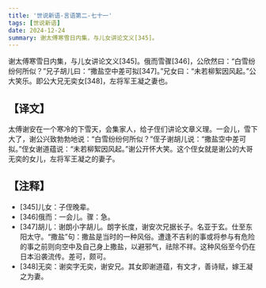 ```yaml
---
title: '世说新语-言语第二-七十一'
tags: [世说新语]
date: 2024-12-24
summary: 谢太傅寒雪日内集，与儿女讲论文义[345]。
---
```


谢太傅寒雪日内集，与儿女讲论文义[345]。俄而雪骤[346]，公欣然曰：“白雪纷纷何所似？”兄子胡儿曰：“撒盐空中差可拟[347]。”兄女曰：“未若柳絮因风起。”公大笑乐。即公大兄无奕女[348]，左将军王凝之妻也。

## 【译文】

太傅谢安在一个寒冷的下雪天，会集家人，给子侄们讲论文章义理。一会儿，雪下大了，谢公兴致勃勃地说：“白雪纷纷何所似？”侄子谢胡儿说：“撒盐空中差可拟。”侄女谢道蕴说：“未若柳絮因风起。”谢公开怀大笑。这个侄女就是谢公的大哥无奕的女儿，左将军王凝之的妻子。

## 【注释】

- [345]儿女：子侄晚辈。
- [346]俄而：一会儿。骤：急。
- [347]胡儿：谢朗小字胡儿。朗字长度，谢安次兄据长子。名亚于玄。仕至东阳太守。“撒盐”句：撒盐是当时的一种风俗。遭逢不吉利的事或将参与有危险的事之前则向空中及自己身上撒盐，以避邪气，祛除不祥。这种风俗至今仍在日本沿袭流传。差可，颇可。
- [348]无奕：谢奕字无奕，谢安兄。其女即谢道蕴，有文才，善诗赋，嫁王凝之为妻。
